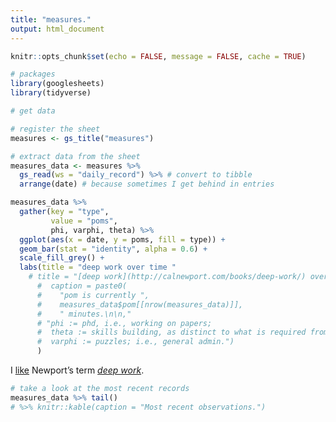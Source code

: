```yaml
---
title: "measures."
output: html_document
---
```


```r
knitr::opts_chunk$set(echo = FALSE, message = FALSE, cache = TRUE)
```


```r
# packages
library(googlesheets)
library(tidyverse)


```

```r
# get data

# register the sheet
measures <- gs_title("measures")

# extract data from the sheet
measures_data <- measures %>% 
  gs_read(ws = "daily_record") %>% # convert to tibble
  arrange(date) # because sometimes I get behind in entries

```


```r
measures_data %>% 
  gather(key = "type",
         value = "poms",
         phi, varphi, theta) %>% 
  ggplot(aes(x = date, y = poms, fill = type)) + 
  geom_bar(stat = "identity", alpha = 0.6) +
  scale_fill_grey() +
  labs(title = "deep work over time "
    # title = "[deep work](http://calnewport.com/books/deep-work/) over time"#, 
      #  caption = paste0(
      #    "pom is currently ",
      #    measures_data$pom[[nrow(measures_data)]],
      #    " minutes.\n\n,"
      # "phi := phd, i.e., working on papers; 
      #  theta := skills building, as distinct to what is required from current papers. 
      #  varphi := puzzles; i.e., general admin.")
      )

```

I [like](post/2018-07-06-index-cards-bujo-pomodoros) Newport's term [*deep work*](http://calnewport.com/books/deep-work/).  


```r

# take a look at the most recent records
measures_data %>% tail() 
# %>% knitr::kable(caption = "Most recent observations.")

```

